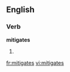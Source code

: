 ==English==

===Verb===
'''mitigates'''

# {{third-person singular of|[[mitigate]]}}

[[fr:mitigates]]
[[vi:mitigates]]